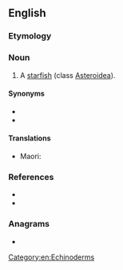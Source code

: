 {{also|seastar|sea-star}}
==English==

===Etymology===
{{compound|en|sea|star}}

===Noun===
{{en-noun}}

# A [[starfish]] (class [[Asteroidea]]).

====Synonyms====
* {{l|en|starfish}}
* {{l|en|asteroid}}

====Translations====
{{trans-top|starfish}}
* Maori: {{t|mi|pekapeka}}
{{trans-mid}}
{{trans-bottom}}

===References===
* {{R:OneLook}}
* {{pedia}}

===Anagrams===
* {{anagrams|en|a=aaersst|Ae stars|sea rats|searats|tessara-}}

[[Category:en:Echinoderms]]